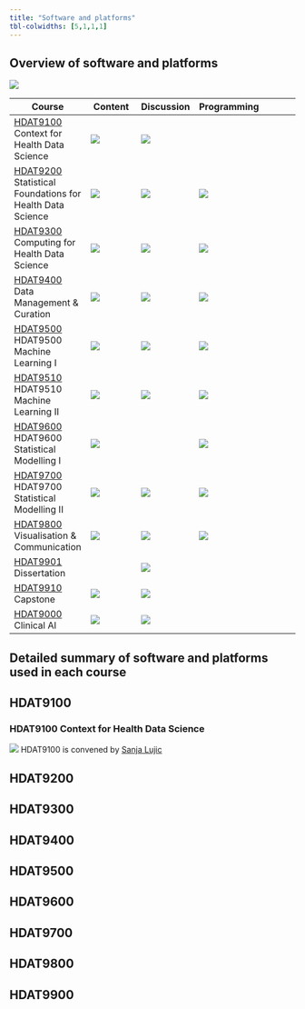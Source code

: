 ```yaml
---
title: "Software and platforms"
tbl-colwidths: [5,1,1,1]
---
```


## Overview of software and platforms 

::: {.aside}
![](images/Landscape__1.Col_Pos_CBDRH.jpg)
:::

::: column-body
| Course | Content | Discussion | Programming | 
|------|------|------|------|------|
| [HDAT9100](courses.html#hdat9100) Context for Health Data Science                   | ![](images/ol.jpeg)     | ![](images/ol.jpeg)           |                            |
| [HDAT9200](courses.html#hdat9200) Statistical Foundations for Health Data Science   | ![](images/ol.jpeg)     | ![](images/teams.png)         | ![](images/rstudio.png)    |
| [HDAT9300](courses.html#hdat9300) Computing for Health Data Science                 | ![](images/teams.png)   | ![](images/teams.png)         | ![](images/python.png)     |
| [HDAT9400](courses.html#hdat9400) Data Management & Curation                        | ![](images/ol.jpeg)     | ![](images/ol.jpeg)           | ![](images/sas.png)        |
| [HDAT9500](courses.html#hdat9500) HDAT9500 Machine Learning I                       | ![](images/ol.jpeg)     | ![](images/ol.jpeg)           | ![](images/python.png)     |
| [HDAT9510](courses.html#hdat9510) HDAT9510 Machine Learning II                      | ![](images/ol.jpeg)     | ![](images/ol.jpeg)           | ![](images/python.png)     |
| [HDAT9600](courses.html#hdat9600) HDAT9600 Statistical Modelling I                  | ![](images/ol.jpeg)     |                               | ![](images/rstudio.png)    |
| [HDAT9700](courses.html#hdat9700) HDAT9700 Statistical Modelling II                 | ![](images/gh-pages.png)| ![](images/teams.png)         | ![](images/rstudio.png)    |
| [HDAT9800](courses.html#hdat9800) Visualisation & Communication                     | ![](images/gh-pages.png)| ![](images/teams.png)         | ![](images/rstudio.png)    |
| [HDAT9901](courses.html#hdat9901) Dissertation                                      |                         | ![](images/teams.png)         |                            |
| [HDAT9910](courses.html#hdat9910) Capstone                                          | ![](images/ol.jpeg)     | ![](images/teams.png)         |                            |
| [HDAT9000](courses.html#hdat9000) Clinical AI                                       | ![](images/ol.jpeg)     | ![](images/teams.png)         |                            |

:::

## Detailed summary of software and platforms used in each course

::: panel-tabset
## HDAT9100{#hdat9100}

### HDAT9100 Context for Health Data Science

[![](images/sanja.jpeg) HDAT9100 is convened by [Sanja Lujic](people/sanja.html)]{.aside}

## HDAT9200

## HDAT9300

## HDAT9400

## HDAT9500

## HDAT9600

## HDAT9700

## HDAT9800

## HDAT9900
:::
